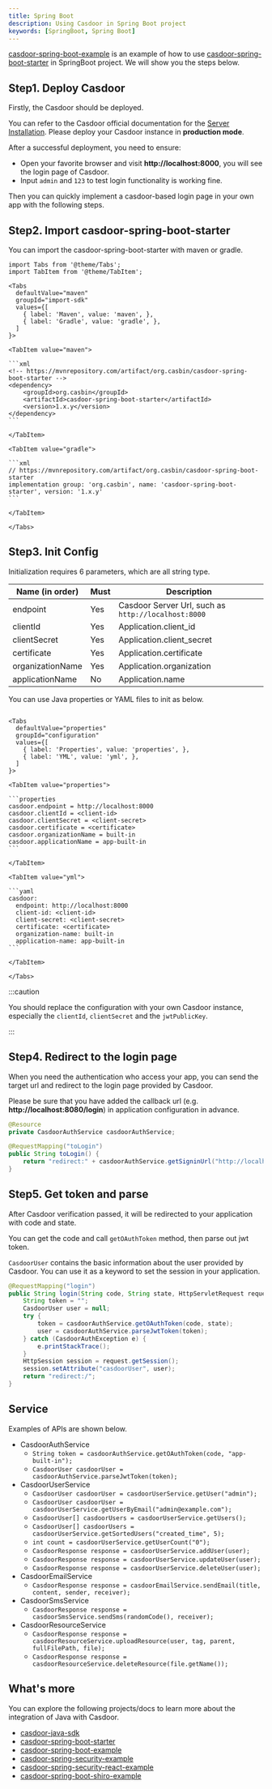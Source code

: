 ```yaml
---
title: Spring Boot
description: Using Casdoor in Spring Boot project
keywords: [SpringBoot, Spring Boot]
---
```


[casdoor-spring-boot-example](https://github.com/casdoor/casdoor-spring-boot-example) is an example of how to use [casdoor-spring-boot-starter](https://github.com/casdoor/casdoor-spring-boot-starter) in SpringBoot project. We will show you the steps below.

## Step1. Deploy Casdoor

Firstly, the Casdoor should be deployed.

You can refer to the Casdoor official documentation for the [Server Installation](/docs/basic/server-installation). Please deploy your Casdoor instance in **production mode**.

After a successful deployment, you need to ensure:

- Open your favorite browser and visit **http://localhost:8000**, you will see the login page of Casdoor.
- Input `admin` and `123` to test login functionality is working fine.

Then you can quickly implement a casdoor-based login page in your own app with the following steps.

## Step2. Import casdoor-spring-boot-starter

You can import the casdoor-spring-boot-starter with  maven or gradle.

````mdx-code-block
import Tabs from '@theme/Tabs';
import TabItem from '@theme/TabItem';

<Tabs
  defaultValue="maven"
  groupId="import-sdk"
  values={[
    { label: 'Maven', value: 'maven', },
    { label: 'Gradle', value: 'gradle', },
  ]
}>

<TabItem value="maven">

```xml
<!-- https://mvnrepository.com/artifact/org.casbin/casdoor-spring-boot-starter -->
<dependency>
    <groupId>org.casbin</groupId>
    <artifactId>casdoor-spring-boot-starter</artifactId>
    <version>1.x.y</version>
</dependency>
```

</TabItem>

<TabItem value="gradle">

```xml
// https://mvnrepository.com/artifact/org.casbin/casdoor-spring-boot-starter
implementation group: 'org.casbin', name: 'casdoor-spring-boot-starter', version: '1.x.y'
```

</TabItem>

</Tabs>

````

## Step3. Init Config

Initialization requires 6 parameters, which are all string type.

| Name (in order)  | Must | Description                                         |
|------------------|------|-----------------------------------------------------|
| endpoint         | Yes  | Casdoor Server Url, such as `http://localhost:8000` |
| clientId         | Yes  | Application.client_id                               |
| clientSecret     | Yes  | Application.client_secret                           |
| certificate      | Yes  | Application.certificate                             |
| organizationName | Yes  | Application.organization                            |
| applicationName  | No   | Application.name                                    |

You can use Java properties or YAML files to init as below.

````mdx-code-block

<Tabs
  defaultValue="properties"
  groupId="configuration"
  values={[
    { label: 'Properties', value: 'properties', },
    { label: 'YML', value: 'yml', },
  ]
}>

<TabItem value="properties">

```properties
casdoor.endpoint = http://localhost:8000
casdoor.clientId = <client-id>
casdoor.clientSecret = <client-secret>
casdoor.certificate = <certificate>
casdoor.organizationName = built-in
casdoor.applicationName = app-built-in
```

</TabItem>

<TabItem value="yml">

```yaml
casdoor:
  endpoint: http://localhost:8000
  client-id: <client-id>
  client-secret: <client-secret>
  certificate: <certificate>
  organization-name: built-in
  application-name: app-built-in
```

</TabItem>

</Tabs>

````

:::caution

You should replace the configuration with your own Casdoor instance, especially the `clientId`, `clientSecret` and the `jwtPublicKey`.

:::

## Step4. Redirect to the login page

When you need the authentication who access your app, you can send the target url and redirect to the login page provided by Casdoor.

Please be sure that you have added the callback url (e.g. **http://localhost:8080/login**) in application configuration in advance.

```java
@Resource
private CasdoorAuthService casdoorAuthService;

@RequestMapping("toLogin")
public String toLogin() {
    return "redirect:" + casdoorAuthService.getSigninUrl("http://localhost:8080/login");
}
```

## Step5. Get token and parse

After Casdoor verification passed, it will be redirected to your application with code and state.

You can get the code and call `getOAuthToken` method, then parse out jwt token.

`CasdoorUser` contains the basic information about the user provided by Casdoor. You can use it as a keyword to set the session in your application.

```java
@RequestMapping("login")
public String login(String code, String state, HttpServletRequest request) {
    String token = "";
    CasdoorUser user = null;
    try {
        token = casdoorAuthService.getOAuthToken(code, state);
        user = casdoorAuthService.parseJwtToken(token);
    } catch (CasdoorAuthException e) {
        e.printStackTrace();
    }
    HttpSession session = request.getSession();
    session.setAttribute("casdoorUser", user);
    return "redirect:/";
}
```

## Service

Examples of APIs are shown below.

- CasdoorAuthService
    - `String token = casdoorAuthService.getOAuthToken(code, "app-built-in");`
    - `CasdoorUser casdoorUser = casdoorAuthService.parseJwtToken(token);`
- CasdoorUserService
    - `CasdoorUser casdoorUser = casdoorUserService.getUser("admin");`
    - `CasdoorUser casdoorUser = casdoorUserService.getUserByEmail("admin@example.com");`
    - `CasdoorUser[] casdoorUsers = casdoorUserService.getUsers();`
    - `CasdoorUser[] casdoorUsers = casdoorUserService.getSortedUsers("created_time", 5);`
    - `int count = casdoorUserService.getUserCount("0");`
    - `CasdoorResponse response = casdoorUserService.addUser(user);`
    - `CasdoorResponse response = casdoorUserService.updateUser(user);`
    - `CasdoorResponse response = casdoorUserService.deleteUser(user);`
- CasdoorEmailService
    - `CasdoorResponse response = casdoorEmailService.sendEmail(title, content, sender, receiver);`
- CasdoorSmsService
    - `CasdoorResponse response = casdoorSmsService.sendSms(randomCode(), receiver);`
- CasdoorResourceService
    - `CasdoorResponse response = casdoorResourceService.uploadResource(user, tag, parent, fullFilePath, file);`
    - `CasdoorResponse response = casdoorResourceService.deleteResource(file.getName());`

## What's more

You can explore the following projects/docs to learn more about the integration of Java with Casdoor.

- [casdoor-java-sdk](https://github.com/casdoor/casdoor-java-sdk)
- [casdoor-spring-boot-starter](https://github.com/casdoor/casdoor-spring-boot-starter)
- [casdoor-spring-boot-example](https://github.com/casdoor/casdoor-spring-boot-example)
- [casdoor-spring-security-example](/docs/integration/java/spring-security/spring-security-oauth)
- [casdoor-spring-security-react-example](/docs/integration/java/spring-security/spring-security-filter)
- [casdoor-spring-boot-shiro-example](https://github.com/casdoor/casdoor-spring-boot-shiro-example)
